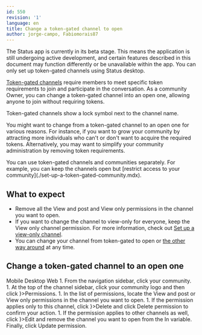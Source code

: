 ```yaml
---
id: 550
revision: '1'
language: en
title: Change a token-gated channel to open
author: jorge-campo, Fabiomorais87
---
```


<Admonition type="beta" status="Status app is currently in beta stage">
  The Status app is currently in its beta stage. This means the application is still undergoing active development, and certain features described in this document may function differently or be unavailable within the app.
</Admonition>

<Admonition type="info">
  You can only set up token-gated channels using Status desktop.
</Admonition>

[Token-gated channels](./set-up-a-token-gated-channel.mdx) require members to meet specific token requirements to join and participate in the conversation. As a community Owner, you can change a token-gated channel into an open one, allowing anyone to join without requiring tokens.

<Admonition type="tip">
  Token-gated channels show a <LockedIcon /> lock symbol next to the channel name.
</Admonition>

You might want to change from a token-gated channel to an open one for various reasons. For instance, if you want to grow your community by attracting more individuals who can't or don't want to acquire the required tokens. Alternatively, you may want to simplify your community administration by removing token requirements.

<Admonition type="info">
  You can use token-gated channels and communities separately. For example, you can keep the channels open but [restrict access to your community](./set-up-a-token-gated-community.mdx).
</Admonition>

## What to expect

- Remove all the <ContextTag>View and post</ContextTag> and <ContextTag>View only</ContextTag> permissions in the channel you want to open.
- If you want to change the channel to view-only for everyone, keep the <ContextTag>View only</ContextTag> channel permission. For more information, check out [Set up a view-only channel](./set-up-a-view-only-channel.mdx).
- You can change your channel from token-gated to open or [the other way around](./set-up-a-token-gated-channel.mdx) at any time.

## Change a token-gated channel to an open one

<Tabs defaultValue="Desktop">
  <TabsList size={32}>
    <TabsTrigger value="Mobile" disabled>
      Mobile
    </TabsTrigger>
    <TabsTrigger value="Desktop">
      Desktop
    </TabsTrigger>
    <TabsTrigger value="Web" disabled>
      Web
    </TabsTrigger>
  </TabsList>

  <TabsContent value="Desktop">
    1. From the navigation sidebar, click your community.
    1. At the top of the channel sidebar, click your community logo and then click <ContextTag icon={<ObjectsDesktopIcon />}>Permissions</ContextTag>.
    1. In the list of permissions, locate the <ContextTag>View and post</ContextTag> or <ContextTag>View only</ContextTag> permissions in the channel you want to open.
    1. If the permission applies only to this channel, click <ContextTag icon={<DeleteDesktopIcon />}>Delete</ContextTag> and click <ContextTag>Delete permission</ContextTag> to confirm your action.
    1. If the permission applies to other channels as well, click <ContextTag icon={<EditDesktopIcon />}>Edit</ContextTag> and remove the channel you want to open from the <ContextTag>In</ContextTag> variable. Finally, click <ContextTag>Update permission</ContextTag>.
  </TabsContent>
</Tabs>
